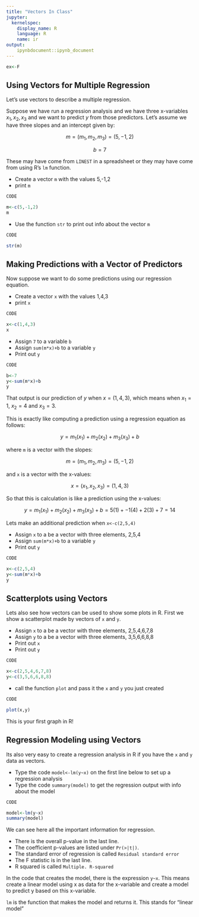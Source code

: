 ```yaml
---
title: "Vectors In Class"
jupyter:
  kernelspec:
    display_name: R
    language: R
    name: ir
output:
    ipynbdocument::ipynb_document
---
```


```r
ex<-F
```

## Using Vectors for Multiple Regression

Let's use vectors to describe a multiple regression. 

Suppose we have run a regression analysis and we have three x-variables $x_1, x_2, x_3$ and we want to predict $y$ from those predictors. Let's assume we have three slopes and an intercept given by:

$$ 
m = (m_1, m_2, m_3) = (5,-1,2) 
$$

$$ 
b = 7
$$

These may have come from `LINEST` in a spreadsheet or they may have come from using R's `lm` function.

- Create a vector `m` with the values 5,-1,2
- print `m`

```r
CODE
```
```r
m<-c(5,-1,2)
m
```

- Use the function `str` to print out info about the vector `m` 

```r
CODE
```
```r
str(m)
```

## Making Predictions with a Vector of Predictors

Now suppose we want to do some predictions using our regression equation.

- Create a vector `x` with the values 1,4,3 
- print `x`

```r
CODE
```
```r
x<-c(1,4,3)
x
```

- Assign `7` to a variable `b` 
- Assign `sum(m*x)+b` to a variable `y` 
- Print out `y` 

```r
CODE
```
```r
b<-7
y<-sum(m*x)+b
y
```

That output is our prediction of $y$ when $x = (1,4,3)$, which means when $x_1=1$, $x_2=4$ and $x_3=3$. 

This is exactly like computing a prediction using a regression equation as follows:

$$ y = m_1(x_1) + m_2(x_2) + m_3(x_3) + b $$ 

where `m` is a vector with the slopes:

$$ m = (m_1, m_2, m_3) = (5,-1,2) $$

and `x` is a vector with the x-values: 

$$ x = (x_1, x_2, x_3) = (1,4,3) $$

So that this is calculation is like a prediction using the x-values:

$$ y = m_1(x_1) + m_2(x_2) + m_3(x_3) + b = 5(1) + -1(4) + 2(3) + 7 = 14 $$ 

Lets make an additional prediction when `x<-c(2,5,4)` 

- Assign `x` to a be a vector with three elements, 2,5,4  
- Assign `sum(m*x)+b` to a variable `y` 
- Print out `y` 

```r
CODE
```
```r
x<-c(2,5,4)
y<-sum(m*x)+b
y
```

## Scatterplots using Vectors 

Lets also see how vectors can be used to show some plots in R. First we show a scatterplot made by vectors of `x` and `y`. 

- Assign `x` to a be a vector with three elements, 2,5,4,6,7,8  
- Assign `y` to a be a vector with three elements, 3,5,6,6,8,8  
- Print out `x` 
- Print out `y` 

```r
CODE
```
```r
x<-c(2,5,4,6,7,8)
y<-c(3,5,6,6,8,8)
```

- call the function `plot` and pass it the `x` and `y` you just created 

```r
CODE
```
```r
plot(x,y)
```

This is your first graph in R! 

## Regression Modeling using Vectors 

Its also very easy to create a regression analysis in R if you have the `x` and `y` data as vectors.

- Type the code `model<-lm(y~x)` on the first line below to set up a regression analysis
- Type the code `summary(model)` to get the regression output with info about the model  

```r
CODE
```
```r
model<-lm(y~x)
summary(model)
```

We can see here all the important information for regression. 

- There is the overall p-value in the last line. 
- The coefficient p-values are listed under `Pr(>|t|)`.
- The standard error of regression is called `Residual standard error`
- The F statistic is in the last line.
- R squared is called `Multiple. R-squared`

In the code that creates the model, there is the expression `y~x`. This means create a linear model using x as data for the x-variable and create a model to predict y based on this x-variable.

`lm` is the function that makes the model and returns it. This stands for "linear model" 


